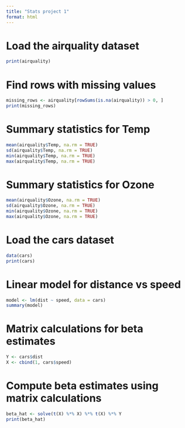 ```yaml
---
title: "Stats project 1"
format: html
---
```



# Load the airquality dataset

```r
print(airquality)
```

# Find rows with missing values

```r
missing_rows <- airquality[rowSums(is.na(airquality)) > 0, ]
print(missing_rows)

```

# Summary statistics for Temp

```r
mean(airquality$Temp, na.rm = TRUE)
sd(airquality$Temp, na.rm = TRUE)
min(airquality$Temp, na.rm = TRUE)
max(airquality$Temp, na.rm = TRUE)
```

# Summary statistics for Ozone

```r
mean(airquality$Ozone, na.rm = TRUE)
sd(airquality$Ozone, na.rm = TRUE)
min(airquality$Ozone, na.rm = TRUE)
max(airquality$Ozone, na.rm = TRUE)
```

# Load the cars dataset

```r
data(cars)
print(cars)

```

# Linear model for distance vs speed

```r
model <- lm(dist ~ speed, data = cars)
summary(model)
```

# Matrix calculations for beta estimates

```r
Y <- cars$dist
X <- cbind(1, cars$speed)  
```

# Compute beta estimates using matrix calculations

```r
beta_hat <- solve(t(X) %*% X) %*% t(X) %*% Y
print(beta_hat)
```
